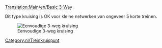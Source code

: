 [[Translation:Main/en/Basic 3-Way]]{{nl/Kruispuntenmenu}}

Dit type kruising is OK voor kleine netwerken van ongeveer 5 korte treinen.

[[File:en/3way basic3.png|none|frame|Eenvoudige 3-weg kruising]]

{{Template:Kruispuntcriteria/Nl|Goedkoop|0|0|0|1|0|0|1|1|0|0|0||Defecte treinen blokkeren de hele kruising.|
*Kan één trein per keer afhandelen (tenzij je [[Main/en/Seinen/Nl#Routeseinen|routeseinen]] gebruikt).
*Zorgt voor verkeersopstoppingen. 
}}

[[Category:nl/Treinkruispunt]]